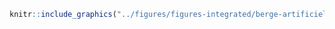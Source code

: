 <!-- #### Intégrité des berges - Artificielle - Vive {-} -->


<!-- -------------------------------------------------- -->

```r
knitr::include_graphics("../figures/figures-integrated/berge-artificielle_vive.png")
```

<br>
